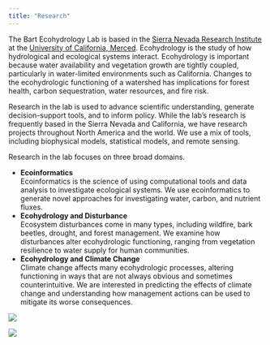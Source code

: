 ```yaml
---
title: "Research"
---
```


The Bart Ecohydrology Lab is based in the [Sierra Nevada Research Institute](https://snri.ucmerced.edu/){target="_blank"} at the [University of California, Merced](https://www.ucmerced.edu/){target="_blank"}.
Ecohydrology is the study of how hydrological and ecological systems interact.
Ecohydrology is important because water availability and vegetation growth are tightly coupled, particularly in water-limited environments such as California.
Changes to the ecohydrologic functioning of a watershed has implications for forest health, carbon sequestration, water resources, and fire risk.

Research in the lab is used to advance scientific understanding, generate decision-support tools, and to inform policy.
While the lab’s research is frequently based in the Sierra Nevada and California, we have research projects throughout North America and the world.
We use a mix of tools, including biophysical models, statistical models, and remote sensing.

Research in the lab focuses on three broad domains.

-	**Ecoinformatics**  
Ecoinformatics is the science of using computational tools and data analysis to investigate ecological systems. We use ecoinformatics to generate novel approaches for investigating water, carbon, and nutrient fluxes.  
-	**Ecohydrology and Disturbance**  
Ecosystem disturbances come in many types, including wildfire, bark beetles, drought, and forest management. We examine how disturbances alter ecohydrologic functioning, ranging from vegetation resilience to water supply for human communities.  
-	**Ecohydrology and Climate Change**  
Climate change affects many ecohydrologic processes, altering functioning in ways that are not always obvious and sometimes counterintuitive. We are interested in predicting the effects of climate change and understanding how management actions can be used to mitigate its worse consequences.

::: {layout-ncol=2}

![](img/photo_postfire_west_virginia.jpg){fig-alt="Forest following low-severity wildfire"}

![](img/photo_postfire_santa_ynez_river.jpg)
:::



